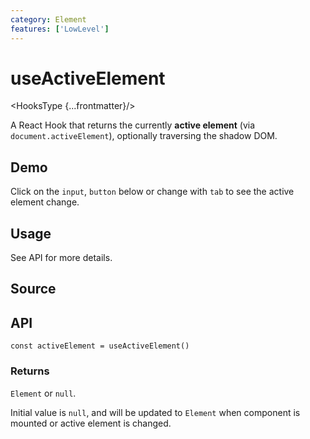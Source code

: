 ```yaml
---
category: Element
features: ['LowLevel']
---
```


# useActiveElement


<HooksType {...frontmatter}/>

A React Hook that returns the currently **active element** (via `document.activeElement`), optionally traversing the shadow DOM.

## Demo

Click on the `input`, `button` below or change with `tab` to see the active element change.


<App />

## Usage

See API for more details.

## Source


<Source />

## API

```tsx
const activeElement = useActiveElement()
```

### Returns

`Element` or `null`.

Initial value is `null`, and will be updated to `Element` when component is mounted or active element is changed.
